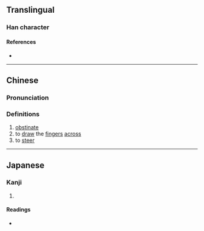 {{character info}}
==Translingual==

===Han character===
{{Han char|rn=75|rad=木|as=08|sn=12|four=|canj=DHSK,DISK,XDHSK|ids=⿰木戾}}

====References====
* {{Han ref|kx=0532.210|dkj=14939|dj=0921.020|hdz=21239.060|uh=68D9|ud=26841}}

----

==Chinese==
{{zh-forms}}

===Pronunciation===
{{zh-pron
|m=lì
|c=lai6
|mc=
|oc=
|ma=
|cat=a,v
}}

===Definitions===
{{zh-hanzi}}

# [[obstinate]]
# to [[draw]] the [[finger]]s [[across]]
# to [[steer]]

----

==Japanese==

===Kanji===
{{ja-kanji|grade=|rs=木08}}

# {{rfdef|ja|sort=木08}}

====Readings====
* {{ja-readings|on=[[れい]] (rei), [[らい]] (rai), [[れつ]] (retsu), [[れち]] (rechi)|kun=[[からくり]] (karakuri), [[ねじる]] (nejiru), [[ねじき]] (nejiki)}}
